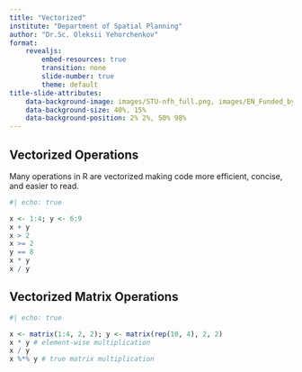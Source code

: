 ```yaml
---
title: "Vectorized"
institute: "Department of Spatial Planning"
author: "Dr.Sc. Oleksii Yehorchenkov"
format:
    revealjs:
        embed-resources: true
        transition: none
        slide-number: true
        theme: default
title-slide-attributes:
    data-background-image: images/STU-nfh_full.png, images/EN_Funded_by_the_European_Union_RGB_POS.png
    data-background-size: 40%, 15%
    data-background-position: 2% 2%, 50% 98%
---
```


## Vectorized Operations

Many operations in R are vectorized making code more efficient, concise, and easier to read.

```r
#| echo: true

x <- 1:4; y <- 6:9
x + y
x > 2
x >= 2
y == 8
x * y
x / y
```

## Vectorized Matrix Operations

```r
#| echo: true

x <- matrix(1:4, 2, 2); y <- matrix(rep(10, 4), 2, 2)
x * y # element-wise multiplication
x / y
x %*% y # true matrix multiplication
```

